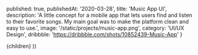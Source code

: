 
  published: true,
  publishedAt: '2020-03-28',
  title: 'Music App UI',
  description: 'A little concept for a mobile app that lets users find and listen to their favorite songs. My main goal was to make the platform clean and easy to use.',
  image: '/static/projects/music-app.png',
  category: 'UI/UX Design',
  dribbble: 'https://dribbble.com/shots/10852439-Music-App'
}

  <Project path={router.pathname} meta={meta}>
    {children}
  </Project>
))
